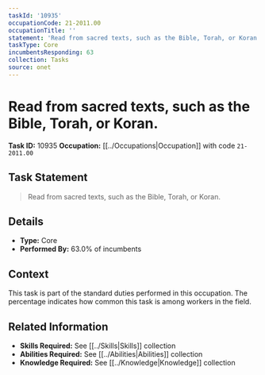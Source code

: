 ```yaml
---
taskId: '10935'
occupationCode: 21-2011.00
occupationTitle: ''
statement: 'Read from sacred texts, such as the Bible, Torah, or Koran.'
taskType: Core
incumbentsResponding: 63
collection: Tasks
source: onet
---
```

# Read from sacred texts, such as the Bible, Torah, or Koran.

**Task ID:** 10935
**Occupation:** [[../Occupations|Occupation]] with code `21-2011.00`

## Task Statement

> Read from sacred texts, such as the Bible, Torah, or Koran.

## Details

- **Type:** Core
- **Performed By:** 63.0% of incumbents

## Context

This task is part of the standard duties performed in this occupation. The percentage indicates how common this task is among workers in the field.

## Related Information

- **Skills Required:** See [[../Skills|Skills]] collection
- **Abilities Required:** See [[../Abilities|Abilities]] collection
- **Knowledge Required:** See [[../Knowledge|Knowledge]] collection
